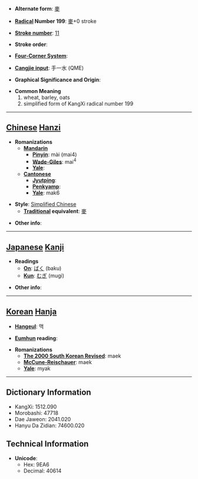 * '''Alternate form''': [[麥]]

* '''[[Wiktionary:Chinese radical index| Radical]] Number 199''': [[Wiktionary:Chinese radical index 麥|麥]]+0 stroke

* '''[[Wiktionary:Chinese total strokes index|Stroke number]]''': [[Wiktionary:Chinese total strokes index 11|11]]

* '''Stroke order''': 

* '''[[Wiktionary:Chinese four corner index|Four-Corner System]]''': 

* '''[[Wiktionary:Chinese Cangjie index|Cangjie input]]''': 手一水 (QME)

* '''Graphical Significance and Origin''': 

* '''Common Meaning'''
*#wheat, barley, oats
*# simplified form of KangXi radical number 199


----

== [[Chinese]] [[Hanzi]] ==

* '''Romanizations'''
** '''[[Mandarin]]'''
*** '''[[Pinyin]]''': mài (mai4)
*** '''[[Wade-Giles]]''': mai<sup>4</sup>
*** '''[[Yale]]''': 
** '''[[Cantonese]]'''
*** '''[[Jyutping]]''':
*** '''[[Penkyamp]]''': 
*** '''[[Yale]]''': mak6

* '''Style''': [[Simplified Chinese]] 
** '''[[Traditional Chinese|Traditional]] equivalent''': [[麥]]

* '''Other info''': 

----

== [[Japanese]] [[Kanji]] ==

* '''Readings'''
** '''[[On]]''': [[ばく]] (baku)
** '''[[Kun]]''': [[むぎ]] (mugi)

* '''Other info''':  

----

== [[Korean]] [[Hanja]] ==

* '''[[Hangeul]]''': 맥

* '''[[Eumhun]] reading''': 

* '''Romanizations'''
** '''[[The 2000 South Korean Revised Romanization|The 2000 South Korean Revised]]''': maek
** '''[[McCune-Reischauer]]''': maek
** '''[[Yale]]''': myak

----

== Dictionary Information ==

* KangXi: 1512.090
* Morobashi: 47718
* Dae Jaweon: 2041.020
* Hanyu Da Zidian: 74600.020

== Technical Information ==

* '''Unicode''':
** Hex: 9EA6
** Decimal: 40614